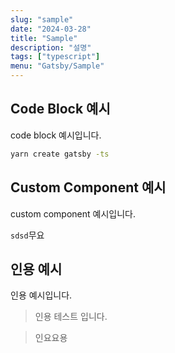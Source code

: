 ```yaml
---
slug: "sample"
date: "2024-03-28"
title: "Sample"
description: "설명"
tags: ["typescript"]
menu: "Gatsby/Sample"
---
```


## Code Block 예시

code block 예시입니다.

```bash
yarn create gatsby -ts
```

## Custom Component 예시

custom component 예시입니다.

<Text>`sdsd`무요</Text>

## 인용 예시

인용 예시입니다.

> 인용 테스트 입니다.

> 인요요용
